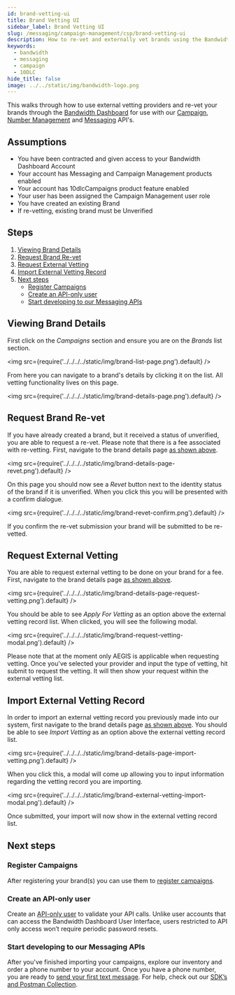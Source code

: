 ```yaml
---
id: brand-vetting-ui
title: Brand Vetting UI
sidebar_label: Brand Vetting UI
slug: /messaging/campaign-management/csp/brand-vetting-ui
description: How to re-vet and externally vet brands using the Bandwidth Dashboard
keywords:
  - bandwidth
  - messaging
  - campaign
  - 10DLC
hide_title: false
image: ../../static/img/bandwidth-logo.png
---
```


This walks through how to use external vetting providers and re-vet your brands through the [Bandwidth Dashboard](https://dashboard.bandwidth.com) for use with our [Campaign](./campaign-api), [Number Management](../../../numbers) and [Messaging](../../../messaging) API's.

## Assumptions
* You have been contracted and given access to your Bandwidth Dashboard Account
* Your account has Messaging and Campaign Management products enabled
* Your account has 10dlcCampaigns product feature enabled
* Your user has been assigned the Campaign Management user role
* You have created an existing Brand
* If re-vetting, existing brand must be Unverified

## Steps
1. [Viewing Brand Details](#viewing-brand-details)
2. [Request Brand Re-vet](#request-brand-re-vet)
3. [Request External Vetting](#request-external-vetting)
4. [Import External Vetting Record](#import-external-vetting-record)
5. [Next steps](#next-steps)
    * [Register Campaigns](#register-campaigns)
    * [Create an API-only user](#create-an-api-only-user)
    * [Start developing to our Messaging APIs](#start-developing-to-our-messaging-apis)

## Viewing Brand Details

First click on the *Campaigns* section and ensure you are on the *Brands* list section.

<img
src={require('../../../../static/img/brand-list-page.png').default}
/>
<br/>

From here you can navigate to a brand's details by clicking it on the list.
All vetting functionality lives on this page.

<img
  src={require('../../../../static/img/brand-details-page.png').default}
/>
<br/>

## Request Brand Re-vet
If you have already created a brand, but it received a status of unverified, you are able to request a re-vet. Please note that there is a fee associated with re-vetting.
First, navigate to the brand details page [as shown above](#view-brand-details).

<img
  src={require('../../../../static/img/brand-details-page-revet.png').default}
/>
<br/>

On this page you should now see a *Revet* button next to the identity status of the brand if it is unverified.
When you click this you will be presented with a confirm dialogue.

<img
 src={require('../../../../static/img/brand-revet-confirm.png').default}
/>
<br/>

If you confirm the re-vet submission your brand will be submitted to be re-vetted.


## Request External Vetting
You are able to request external vetting to be done on your brand for a fee.
First, navigate to the brand details page [as shown above](#view-brand-details).

<img
  src={require('../../../../static/img/brand-details-page-request-vetting.png').default}
/>
<br/>

You should be able to see *Apply For Vetting* as an option above the external vetting record list. When clicked, you will see the following modal.

<img
  src={require('../../../../static/img/brand-request-vetting-modal.png').default}
/>
<br/>

Please note that at the moment only AEGIS is applicable when requesting vetting.
Once you've selected your provider and input the type of vetting, hit submit to request the vetting.
It will then show your request within the external vetting list.


## Import External Vetting Record
In order to import an external vetting record you previously made into our system, first navigate to the brand details page [as shown above](#view-brand-details).
You should be able to see *Import Vetting* as an option above the external vetting record list.

<img
  src={require('../../../../static/img/brand-details-page-import-vetting.png').default}
/>
<br/>

When you click this, a modal will come up allowing you to input information regarding the vetting record you are importing.

<img
  src={require('../../../../static/img/brand-external-vetting-import-modal.png').default}
/>
<br/>

Once submitted, your import will now show in the external vetting record list.


## Next steps
### Register Campaigns
After registering your brand(s) you can use them to [register campaigns](./campaign-ui).

### Create an API-only user
Create an [API-only user](../../../account/credentials) to validate your API calls. Unlike user accounts that can access the Bandwidth Dashboard User Interface, users restricted to API only access won’t require periodic password resets.

### Start developing to our Messaging APIs
After you've finished importing your campaigns, explore our inventory and order a phone number to your account. Once you have a phone number, you are ready to [send your first text message](../../../messaging/createMessage). For help, check out our [SDK’s and Postman Collection](/sdks).
